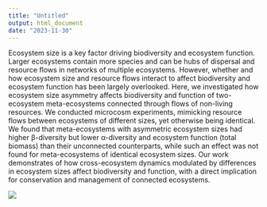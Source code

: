 ```yaml
---
title: "Untitled"
output: html_document
date: "2023-11-30"
---
```


Ecosystem size is a key factor driving biodiversity and ecosystem function. Larger ecosystems contain more species and can be hubs of dispersal and resource flows in networks of multiple ecosystems. However, whether and how ecosystem size and resource flows interact to affect biodiversity and ecosystem function has been largely overlooked. Here, we investigated how ecosystem size asymmetry affects biodiversity and function of two-ecosystem meta-ecosystems connected through flows of non-living resources. We conducted microcosm experiments, mimicking resource flows between ecosystems of different sizes, yet otherwise being identical. We found that meta-ecosystems with asymmetric ecosystem sizes had higher β-diversity but lower α-diversity and ecosystem function (total biomass) than their unconnected counterparts, while such an effect was not found for meta-ecosystems of identical ecosystem sizes. Our work demonstrates of how cross-ecosystem dynamics modulated by differences in ecosystem sizes affect biodiversity and function, with a direct implication for conservation and management of connected ecosystems.

![](images/design.png)
